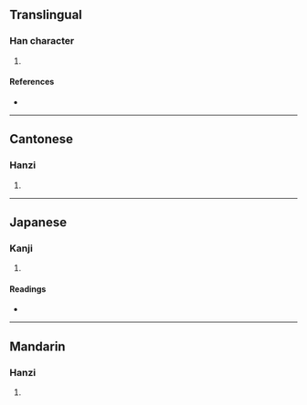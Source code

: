 {{character info/new}}
==Translingual==

===Han character===
{{Han char|rn=46|rad=山|as=06|sn=9|four=21716|canj=UMAM|ids=⿰山亘}}

# {{defn|Han|sort=山06}}

====References====
* {{Han ref|kx=0310.370|dkj=08050|dj=0610.240|hdz=10769.160|uh=5CD8|ud=23768|bh=CE7A|bd=52858}}

----

==Cantonese==

===Hanzi===
{{yue-hanzi|jyut=[[wun4]]|y=wun4}}

# {{defn|lang=yue|sort=山06}}

----

==Japanese==

===Kanji===
{{ja-kanji|grade=|rs=山06}}

# {{defn|lang=ja|sort=山06}}

====Readings====
* {{ja-readings|on=[[かん]] (kan), [[ぐわん]] (guwan), [[こう]] (kō), [[ごう]] (gō)|kun=}}

----

==Mandarin==

===Hanzi===
{{cmn-hanzi|pin=[[huán]] ([[huan2]])}}

# {{defn|lang=cmn|sort=山06}}